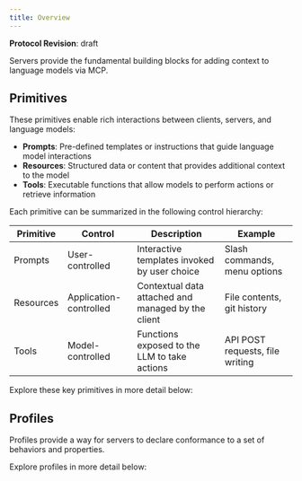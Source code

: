 ```yaml
---
title: Overview
---
```


<div id="enable-section-numbers" />

<Info>**Protocol Revision**: draft</Info>

Servers provide the fundamental building blocks for adding context to language models via
MCP.

## Primitives

These primitives enable rich interactions between clients, servers, and language
models:

- **Prompts**: Pre-defined templates or instructions that guide language model
  interactions
- **Resources**: Structured data or content that provides additional context to the model
- **Tools**: Executable functions that allow models to perform actions or retrieve
  information

Each primitive can be summarized in the following control hierarchy:

| Primitive | Control                | Description                                        | Example                         |
| --------- | ---------------------- | -------------------------------------------------- | ------------------------------- |
| Prompts   | User-controlled        | Interactive templates invoked by user choice       | Slash commands, menu options    |
| Resources | Application-controlled | Contextual data attached and managed by the client | File contents, git history      |
| Tools     | Model-controlled       | Functions exposed to the LLM to take actions       | API POST requests, file writing |

Explore these key primitives in more detail below:

<CardGroup cols={3}>
  <Card
    title="Prompts"
    icon="message"
    href="/specification/draft/server/prompts"
  />
  <Card
    title="Resources"
    icon="file-lines"
    href="/specification/draft/server/resources"
  />
  <Card title="Tools" icon="wrench" href="/specification/draft/server/tools" />
</CardGroup>

## Profiles

Profiles provide a way for servers to declare conformance to a set of behaviors and properties.

Explore profiles in more detail below:

<CardGroup cols={1}>
  <Card
    title="Profiles"
    icon="grip"
    href="/specification/draft/server/profiles"
  />
</CardGroup>
